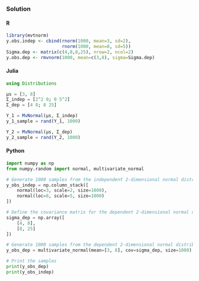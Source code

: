 ### Solution {.tabset}

#### R
```r
library(mvtnorm)
y.obs.indep <- cbind(rnorm(1000, mean=3, sd=2),
                     rnorm(1000, mean=8, sd=5))
Sigma.dep <- matrix(c(4,8,8,25), nrow=2, ncol=2)
y.obs.dep <- rmvnorm(1000, mean=c(3,8), sigma=Sigma.dep)

```

#### Julia
```julia
using Distributions

μs = [3, 8]
Σ_indep = [2^2 0; 0 5^2]
Σ_dep = [4 8; 8 25]

Y_1 = MvNormal(μs, Σ_indep)
y_1_sample = rand(Y_1, 1000)

Y_2 = MvNormal(μs, Σ_dep)
y_2_sample = rand(Y_2, 1000)

```

#### Python
```python
import numpy as np
from numpy.random import normal, multivariate_normal

# Generate 1000 samples from the independent 2-dimensional normal distribution
y_obs_indep = np.column_stack([
    normal(loc=3, scale=2, size=1000),
    normal(loc=8, scale=5, size=1000)
])

# Define the covariance matrix for the dependent 2-dimensional normal distribution
sigma_dep = np.array([
    [4, 8],
    [8, 25]
])

# Generate 1000 samples from the dependent 2-dimensional normal distribution
y_obs_dep = multivariate_normal(mean=[3, 8], cov=sigma_dep, size=1000)

# Print the samples
print(y_obs_dep)
print(y_obs_indep)
```